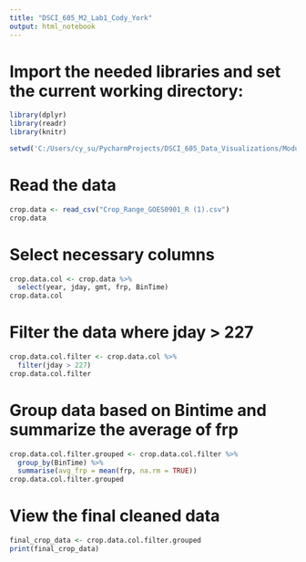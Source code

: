 ```yaml
---
title: "DSCI_605_M2_Lab1_Cody_York"
output: html_notebook
---
```


# Import the needed libraries and set the current working directory:
```r
library(dplyr)
library(readr)
library(knitr)

setwd('C:/Users/cy_su/PycharmProjects/DSCI_605_Data_Visualizations/Module 2/M2_Lab1/')
```


# Read the data
```r
crop.data <- read_csv("Crop_Range_GOES0901_R (1).csv")
crop.data
```


# Select necessary columns
```r
crop.data.col <- crop.data %>%
  select(year, jday, gmt, frp, BinTime)
crop.data.col
```


# Filter the data where jday > 227
```r
crop.data.col.filter <- crop.data.col %>%
  filter(jday > 227)
crop.data.col.filter
```

# Group data based on Bintime and summarize the average of frp
```r
crop.data.col.filter.grouped <- crop.data.col.filter %>%
  group_by(BinTime) %>%
  summarise(avg_frp = mean(frp, na.rm = TRUE))
crop.data.col.filter.grouped
```

# View the final cleaned data
```r
final_crop_data <- crop.data.col.filter.grouped
print(final_crop_data)
```
